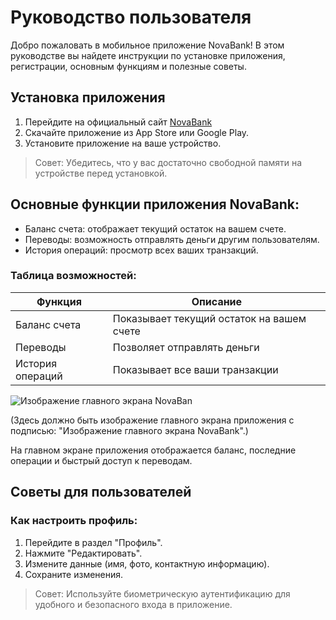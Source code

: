 # Руководство пользователя

Добро пожаловать в мобильное приложение NovaBank! В этом руководстве вы найдете инструкции по установке приложения, регистрации, основным функциям и полезные советы.

## Установка приложения

1. Перейдите на официальный сайт [NovaBank](https://novabank.com)
2. Скачайте приложение из App Store или Google Play.
3. Установите приложение на ваше устройство.

> Совет: Убедитесь, что у вас достаточно свободной памяти на устройстве перед установкой.

## Основные функции приложения NovaBank:

* Баланс счета: отображает текущий остаток на вашем счете.
* Переводы: возможность отправлять деньги другим пользователям.
* История операций: просмотр всех ваших транзакций.

### Таблица возможностей:

|Функция|	Описание|
|----------|--------|
|Баланс счета	|Показывает текущий остаток на вашем счете
|Переводы	|Позволяет отправлять деньги
|История операций	|Показывает все ваши транзакции
 

![Изображение главного экрана NovaBan](../img/mainscreen.png)

(Здесь должно быть изображение главного экрана приложения с подписью: "Изображение главного экрана NovaBank".)

На главном экране приложения отображается баланс, последние операции и быстрый доступ к переводам.

## Советы для пользователей

### Как настроить профиль:

1. Перейдите в раздел "Профиль".
2. Нажмите "Редактировать".
3. Измените данные (имя, фото, контактную информацию).
4. Сохраните изменения.
> Совет: Используйте биометрическую аутентификацию для удобного и безопасного входа в приложение.
